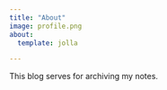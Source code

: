 ```yaml
---
title: "About"
image: profile.png
about:
  template: jolla

---
```


This blog serves for archiving my notes.